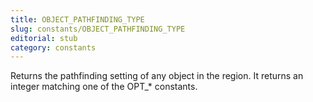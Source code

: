 ```yaml
---
title: OBJECT_PATHFINDING_TYPE
slug: constants/OBJECT_PATHFINDING_TYPE
editorial: stub
category: constants
---
```


<LSLConstant
	name="OBJECT_PATHFINDING_TYPE"
	type="integer"
	value="20"
/>

Returns the pathfinding setting of any object in the region. It returns an integer matching one of the OPT_* constants.
